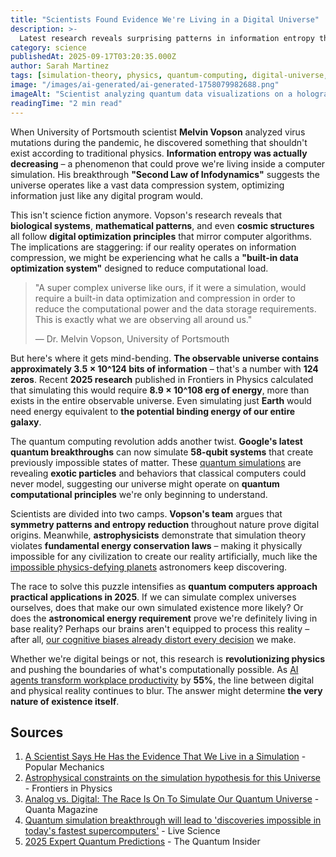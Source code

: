 ```yaml
---
title: "Scientists Found Evidence We're Living in a Digital Universe"
description: >-
  Latest research reveals surprising patterns in information entropy that could prove reality is simulated, challenging everything we know about physics.
category: science
publishedAt: 2025-09-17T03:20:35.000Z
author: Sarah Martinez
tags: [simulation-theory, physics, quantum-computing, digital-universe, entropy]
image: "/images/ai-generated/ai-generated-1758079982688.png"
imageAlt: "Scientist analyzing quantum data visualizations on a holographic display in a research laboratory, representing digital universe and simulation theory research"
readingTime: "2 min read"
---
```


When University of Portsmouth scientist **Melvin Vopson** analyzed virus mutations during the pandemic, he discovered something that shouldn't exist according to traditional physics. **Information entropy was actually decreasing** – a phenomenon that could prove we're living inside a computer simulation. His breakthrough **"Second Law of Infodynamics"** suggests the universe operates like a vast data compression system, optimizing information just like any digital program would.

This isn't science fiction anymore. Vopson's research reveals that **biological systems**, **mathematical patterns**, and even **cosmic structures** all follow **digital optimization principles** that mirror computer algorithms. The implications are staggering: if our reality operates on information compression, we might be experiencing what he calls a **"built-in data optimization system"** designed to reduce computational load.

> "A super complex universe like ours, if it were a simulation, would require a built-in data optimization and compression in order to reduce the computational power and the data storage requirements. This is exactly what we are observing all around us."
>
> — Dr. Melvin Vopson, University of Portsmouth

But here's where it gets mind-bending. **The observable universe contains approximately 3.5 × 10^124 bits of information** – that's a number with **124 zeros**. Recent **2025 research** published in Frontiers in Physics calculated that simulating this would require **8.9 × 10^108 erg of energy**, more than exists in the entire observable universe. Even simulating just **Earth** would need energy equivalent to **the potential binding energy of our entire galaxy**.

The quantum computing revolution adds another twist. **Google's latest quantum breakthroughs** can now simulate **58-qubit systems** that create previously impossible states of matter. These [quantum simulations](/technology/quantum-computing-2025-commercial-breakthrough) are revealing **exotic particles** and behaviors that classical computers could never model, suggesting our universe might operate on **quantum computational principles** we're only beginning to understand.

Scientists are divided into two camps. **Vopson's team** argues that **symmetry patterns and entropy reduction** throughout nature prove digital origins. Meanwhile, **astrophysicists** demonstrate that simulation theory violates **fundamental energy conservation laws** – making it physically impossible for any civilization to create our reality artificially, much like the [impossible physics-defying planets](/space/toi-2431-b-impossible-planet-defies-physics-nasa-discovery) astronomers keep discovering.

The race to solve this puzzle intensifies as **quantum computers approach practical applications in 2025**. If we can simulate complex universes ourselves, does that make our own simulated existence more likely? Or does the **astronomical energy requirement** prove we're definitely living in base reality? Perhaps our brains aren't equipped to process this reality – after all, [our cognitive biases already distort every decision](/psychology/your-brain-lies-to-you-cognitive-biases-2025) we make.

Whether we're digital beings or not, this research is **revolutionizing physics** and pushing the boundaries of what's computationally possible. As [AI agents transform workplace productivity](/technology/ai-agents-workplace-productivity-2025) by **55%**, the line between digital and physical reality continues to blur. The answer might determine **the very nature of existence itself**.

## Sources

1. [A Scientist Says He Has the Evidence That We Live in a Simulation](https://www.popularmechanics.com/science/environment/a66050444/simulation-theory-new-physics-law-infodynamics/) - Popular Mechanics
2. [Astrophysical constraints on the simulation hypothesis for this Universe](https://www.frontiersin.org/journals/physics/articles/10.3389/fphy.2025.1561873/full) - Frontiers in Physics
3. [Analog vs. Digital: The Race Is On To Simulate Our Quantum Universe](https://www.quantamagazine.org/analog-vs-digital-the-race-is-on-to-simulate-our-quantum-universe-20250905/) - Quanta Magazine
4. [Quantum simulation breakthrough will lead to 'discoveries impossible in today's fastest supercomputers'](https://www.livescience.com/technology/computing/quantum-simulation-breakthrough-will-lead-to-discoveries-impossible-in-todays-fastest-supercomputers-google-scientists-claim) - Live Science
5. [2025 Expert Quantum Predictions](https://thequantuminsider.com/2024/12/31/2025-expert-quantum-predictions-quantum-computing/) - The Quantum Insider